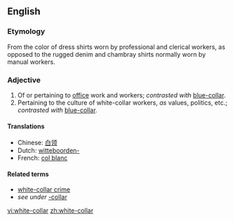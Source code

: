 ==English==

===Etymology===
From the color of dress shirts worn by professional and clerical workers, as opposed to the rugged denim and chambray shirts normally worn by manual workers.

===Adjective===
{{en-adj|pos=[[white]]-[[-collar|collar]]}}

# Of or pertaining to [[office]] work and workers; ''contrasted with'' [[blue-collar]].
# Pertaining to the culture of white-collar workers, ''as'' values, politics, etc.; ''contrasted with'' [[blue-collar]].

====Translations====
*Chinese: [[白领]]
*Dutch: [[witteboorden-]]
*French: [[col blanc]]

====Related terms====
* [[white-collar crime]]
* ''see under'' [[-collar]]

[[vi:white-collar]]
[[zh:white-collar]]